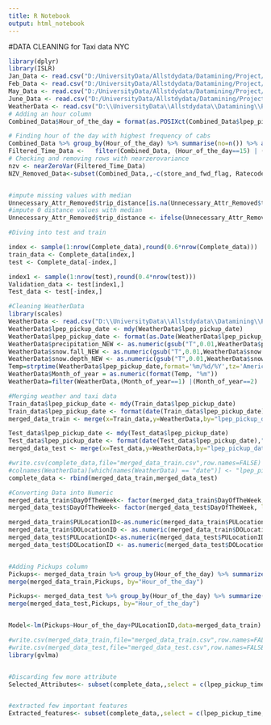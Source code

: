 ---
title: R Notebook
output: html_notebook
---
#DATA CLEANING for Taxi data NYC

```{r}
library(dplyr)
library(ISLR)
Jan_Data <- read.csv("D:/UniversityData/Allstdydata/Datamining/Project/data/green_tripdata_2017Jan.csv")
Feb_Data <- read.csv("D:/UniversityData/Allstdydata/Datamining/Project/data/green_tripdata_2017Feb.csv")
May_Data <- read.csv("D:/UniversityData/Allstdydata/Datamining/Project/data/green_tripdata_2017May.csv")
June_Data <- read.csv("D:/UniversityData/Allstdydata/Datamining/Project/data/green_tripdata_2017June.csv")
WeatherData <- read.csv("D:\\UniversityData\\Allstdydata\\Datamining\\Project\\WeatherData_nyc_centralpark.csv")
# Adding an hour column
Combined_Data$Hour_of_the_day = format(as.POSIXct(Combined_Data$lpep_pickup_time,format="%H:%M"),"%H")

# Finding hour of the day with highest frequency of cabs
Combined_Data %>% group_by(Hour_of_the_day) %>% summarise(no=n()) %>% arrange(desc(no))
Filtered_Time_Data <-   filter(Combined_Data, (Hour_of_the_day==15) | (Hour_of_the_day==18 ) | (Hour_of_the_day=='09') )
# Checking and removing rows with nearzerovariance
nzv <- nearZeroVar(Filtered_Time_Data)
NZV_Removed_Data<-subset(Combined_Data,,-c(store_and_fwd_flag, RatecodeID,fare_amount,mta_tax,tolls_amount,ehail_fee,improvement_surcharge, trip_type))


#impute missing values with median
Unnecessary_Attr_Removed$trip_distance[is.na(Unnecessary_Attr_Removed$trip_distance)] <- median(Unnecessary_Attr_Removed$trip_distance, na.rm = TRUE)
#impute 0 distance values with median
Unnecessary_Attr_Removed$trip_distance <- ifelse(Unnecessary_Attr_Removed$trip_distance == 0 & Unnecessary_Attr_Removed$PULocationID != Unnecessary_Attr_Removed$DOLocationID, median(Unnecessary_Attr_Removed$trip_distance), Unnecessary_Attr_Removed$trip_distance)

#Diving into test and train

index <- sample(1:nrow(Complete_data),round(0.6*nrow(Complete_data)))
train_data <- Complete_data[index,]
test <- Complete_data[-index,]

index1 <- sample(1:nrow(test),round(0.4*nrow(test)))
Validation_data <- test[index1,]
Test_data <- test[-index,]

#Cleaning WeatherData
library(scales)
WeatherData <- read.csv("D:\\UniversityData\\Allstdydata\\Datamining\\Project\\WeatherData_nyc_centralpark.csv")
WeatherData$lpep_pickup_date <- mdy(WeatherData$lpep_pickup_date)
WeatherData$lpep_pickup_date <- format(as.Date(WeatherData$lpep_pickup_date),"%m/%d/%Y")
WeatherData$precipitation_NEW <- as.numeric(gsub("T",0.01,WeatherData$precipitation))
WeatherData$snow.fall_NEW <- as.numeric(gsub("T",0.01,WeatherData$snow.fall))
WeatherData$snow.depth_NEW <- as.numeric(gsub("T",0.01,WeatherData$snow.depth))
Temp=strptime(WeatherData$lpep_pickup_date,format='%m/%d/%Y',tz='America/New_York')
WeatherData$Month_of_year = as.numeric(format(Temp, "%m"))
WeatherData=filter(WeatherData,(Month_of_year==1) |(Month_of_year==2) | (Month_of_year==5)| (Month_of_year==6))

#Merging weather and taxi data
Train_data$lpep_pickup_date <- mdy(Train_data$lpep_pickup_date)
Train_data$lpep_pickup_date <- format(date(Train_data$lpep_pickup_date),"%m/%d/%Y")
merged_data_train <- merge(x=Train_data,y=WeatherData,by="lpep_pickup_date")

Test_data$lpep_pickup_date <- mdy(Test_data$lpep_pickup_date)
Test_data$lpep_pickup_date <- format(date(Test_data$lpep_pickup_date),"%m/%d/%Y")
merged_data_test <- merge(x=Test_data,y=WeatherData,by="lpep_pickup_date")

#write.csv(complete_data,file="merged_data_train.csv",row.names=FALSE)   #saving into local address
#colnames(WeatherData)[which(names(WeatherData) == "date")] <- "lpep_pickup_date"   #changing col name
complete_data <- rbind(merged_data_train,merged_data_test)

#Converting Data into Numeric
merged_data_train$DayOfTheWeek<- factor(merged_data_train$DayOfTheWeek, levels = c("Mon", "Tues", "Wed","Thurs", "Fri", "Sat", "Sun"),ordered = TRUE)
merged_data_test$DayOfTheWeek<- factor(merged_data_test$DayOfTheWeek, levels = c("Mon", "Tues", "Wed","Thurs", "Fri", "Sat", "Sun"),ordered = TRUE)

merged_data_train$PULocationID<-as.numeric(merged_data_train$PULocationID)
merged_data_train$DOLocationID <- as.numeric(merged_data_train$DOLocationID)
merged_data_test$PULocationID<-as.numeric(merged_data_test$PULocationID)
merged_data_test$DOLocationID <- as.numeric(merged_data_test$DOLocationID)


#Adding Pickups column
Pickups<- merged_data_train %>% group_by(Hour_of_the_day) %>% summarize(Pickups=n()) 
merge(merged_data_train,Pickups, by="Hour_of_the_day")

Pickups<- merged_data_test %>% group_by(Hour_of_the_day) %>% summarize(Pickups=n()) 
merge(merged_data_test,Pickups, by="Hour_of_the_day")


Model<-lm(Pickups~Hour_of_the_day+PULocationID,data=merged_data_train)

#write.csv(merged_data_train,file="merged_data_train.csv",row.names=FALSE) 
#write.csv(merged_data_test,file="merged_data_test.csv",row.names=FALSE) 
library(gvlma)


#Discarding few more attribute 
Selected_Attributes<- subset(complete_data,,select = c(lpep_pickup_time,PULocationID,DOLocationID,passenger_count,trip_distance,Hour_of_the_day,DayOfTheWeek,maximum.temperature,minimum.temperature,average.temperature,precipitation_NEW,snow.fall_NEW,snow.depth_NEW,Month_of_year))


#extracted few important features
Extracted_features<- subset(complete_data,,select = c(lpep_pickup_time,PULocationID,DOLocationID,Hour_of_the_day,DayOfTheWeek,maximum.temperature, minimum.temperature,average.temperature,precipitation_NEW,snow.fall_NEW,snow.depth_NEW,Month_of_year))


```

